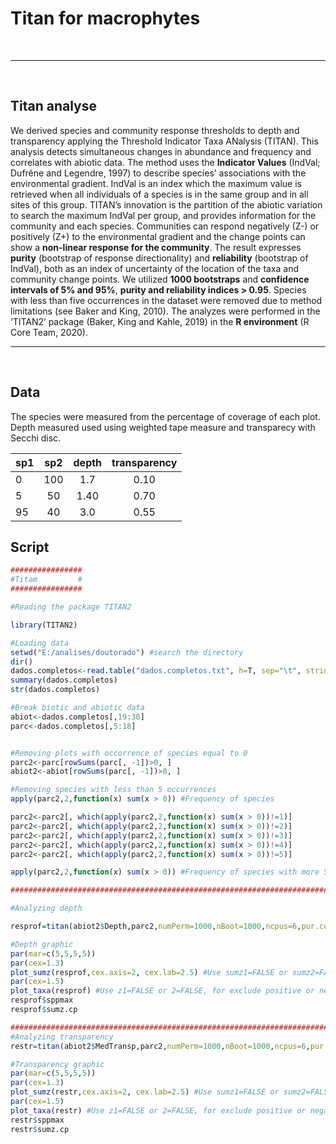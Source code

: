 # Titan for macrophytes

\ 

***

\ 

## Titan analyse

We derived species and community response thresholds to depth and transparency applying the Threshold Indicator Taxa ANalysis (TITAN). This analysis detects simultaneous changes in abundance and frequency and correlates with abiotic data. The method uses the **Indicator Values** (IndVal; Dufrêne and Legendre, 1997) to describe species’ associations with the environmental gradient. IndVal is an index which the maximum value is retrieved when all individuals of a species is in the same group and in all sites of this group. TITAN’s innovation is the partition of the abiotic variation to search the maximum IndVal per group, and provides information for the community and each species. Communities can respond negatively (Z-) or positively (Z+) to the environmental gradient and the change points can show a **non-linear response for the community**. The result expresses **purity** (bootstrap of response directionality) and **reliability** (bootstrap of IndVal), both as an index of uncertainty of the location of the taxa and community change points. We utilized **1000 bootstraps** and **confidence intervals of 5% and 95%**, **purity and reliability indices > 0.95**. Species with less than five occurrences in the dataset were removed due to method limitations (see Baker and King, 2010). The analyzes were performed in the 'TITAN2' package (Baker, King and Kahle, 2019) in the **R environment** (R Core Team, 2020).
\ 

***

\ 

## Data

The species were measured from the percentage of coverage of each plot. Depth measured used using weighted tape measure and transparecy with Secchi disc.

**sp1** | **sp2** | **depth** | **transparency**
:--- | :---: | :---: | :---:
0 | 100 | 1.7 | 0.10 |
5 | 50 | 1.40 | 0.70 |
95 | 40 | 3.0 | 0.55 |

## Script
```{r}
################
#Titam         #
################

#Reading the package TITAN2

library(TITAN2)

#Loading data
setwd("E:/analises/doutorado") #search the directory
dir()
dados.completos<-read.table("dados.completos.txt", h=T, sep="\t", stringsAsFactors = T)
summary(dados.completos)
str(dados.completos)

#Break biotic and abiotic data
abiot<-dados.completos[,19:30]
parc<-dados.completos[,5:18]


#Removing plots with occorrence of species equal to 0
parc2<-parc[rowSums(parc[, -1])>0, ]
abiot2<-abiot[rowSums(parc[, -1])>0, ]

#Removing species with less than 5 occurrences
apply(parc2,2,function(x) sum(x > 0)) #Frequency of species

parc2<-parc2[, which(apply(parc2,2,function(x) sum(x > 0))!=1)]
parc2<-parc2[, which(apply(parc2,2,function(x) sum(x > 0))!=2)]
parc2<-parc2[, which(apply(parc2,2,function(x) sum(x > 0))!=3)]
parc2<-parc2[, which(apply(parc2,2,function(x) sum(x > 0))!=4)]
parc2<-parc2[, which(apply(parc2,2,function(x) sum(x > 0))!=5)]

apply(parc2,2,function(x) sum(x > 0)) #Frequency of species with more 5 occurrences

###########################################################################################

#Analyzing depth

resprof=titan(abiot2$Depth,parc2,numPerm=1000,nBoot=1000,ncpus=6,pur.cut=0.95,rel.cut=0.95)

#Depth graphic
par(mar=c(5,5,5,5))
par(cex=1.3)
plot_sumz(resprof,cex.axis=2, cex.lab=2.5) #Use sumz1=FALSE or sumz2=FALSE, for exclude positive or negative response
par(cex=1.5)
plot_taxa(resprof) #Use z1=FALSE or 2=FALSE, for exclude positive or negative response
resprof$sppmax
resprof$sumz.cp

###########################################################################################
#Analyzing transparency
restr=titan(abiot2$MedTransp,parc2,numPerm=1000,nBoot=1000,ncpus=6,pur.cut=0.95,rel.cut=0.95)

#Transparency graphic
par(mar=c(5,5,5,5))
par(cex=1.3)
plot_sumz(restr,cex.axis=2, cex.lab=2.5) #Use sumz1=FALSE or sumz2=FALSE, for exclude positive or negative response
par(cex=1.5)
plot_taxa(restr) #Use z1=FALSE or 2=FALSE, for exclude positive or negative response
restr$sppmax
restr$sumz.cp

```

